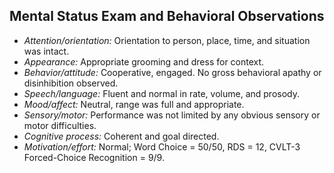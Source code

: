## Mental Status Exam and Behavioral Observations

- *Attention/orientation:* Orientation to person, place, time, and situation was intact.
- *Appearance:* Appropriate grooming and dress for context.
- *Behavior/attitude:* Cooperative, engaged. No gross behavioral apathy or disinhibition observed.
- *Speech/language:* Fluent and normal in rate, volume, and prosody.
- *Mood/affect:* Neutral, range was full and appropriate.
- *Sensory/motor:* Performance was not limited by any obvious sensory or motor difficulties.
- *Cognitive process:* Coherent and goal directed.
- *Motivation/effort:* Normal; Word Choice = 50/50, RDS = 12, CVLT-3
Forced-Choice Recognition = 9/9.
